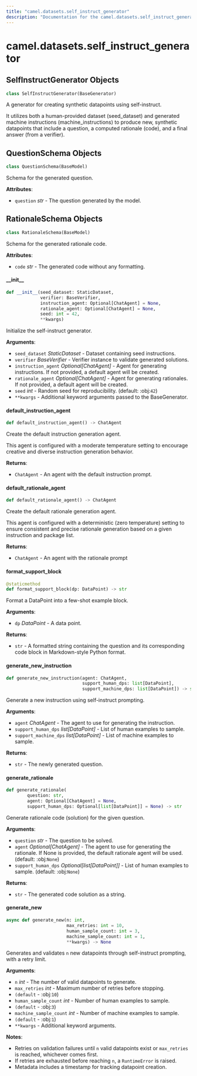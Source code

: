 ```yaml
---
title: "camel.datasets.self_instruct_generator"
description: "Documentation for the camel.datasets.self_instruct_generator module"
---
```


<a id="camel.datasets.self_instruct_generator"></a>

# camel.datasets.self\_instruct\_generator

<a id="camel.datasets.self_instruct_generator.SelfInstructGenerator"></a>

## SelfInstructGenerator Objects

```python
class SelfInstructGenerator(BaseGenerator)
```

A generator for creating synthetic datapoints using self-instruct.

It utilizes both a human-provided dataset (seed_dataset) and generated
machine instructions (machine_instructions) to produce new, synthetic
datapoints that include a question, a computed rationale (code), and a
final answer (from a verifier).

<a id="camel.datasets.self_instruct_generator.SelfInstructGenerator.QuestionSchema"></a>

## QuestionSchema Objects

```python
class QuestionSchema(BaseModel)
```

Schema for the generated question.

**Attributes**:

- `question` _str_ - The question generated by the model.

<a id="camel.datasets.self_instruct_generator.SelfInstructGenerator.RationaleSchema"></a>

## RationaleSchema Objects

```python
class RationaleSchema(BaseModel)
```

Schema for the generated rationale code.

**Attributes**:

- `code` _str_ - The generated code without any formatting.

<a id="camel.datasets.self_instruct_generator.SelfInstructGenerator.__init__"></a>

#### \_\_init\_\_

```python
def __init__(seed_dataset: StaticDataset,
             verifier: BaseVerifier,
             instruction_agent: Optional[ChatAgent] = None,
             rationale_agent: Optional[ChatAgent] = None,
             seed: int = 42,
             **kwargs)
```

Initialize the self-instruct generator.

**Arguments**:

- `seed_dataset` _StaticDataset_ - Dataset containing seed instructions.
- `verifier` _BaseVerifier_ - Verifier instance to validate generated
  solutions.
- `instruction_agent` _Optional[ChatAgent]_ - Agent for generating
  instructions. If not provided, a default agent will be created.
- `rationale_agent` _Optional[ChatAgent]_ - Agent for generating
  rationales. If not provided, a default agent will be created.
- `seed` _int_ - Random seed for reproducibility. (default: :obj:`42`)
- `**kwargs` - Additional keyword arguments passed to the BaseGenerator.

<a id="camel.datasets.self_instruct_generator.SelfInstructGenerator.default_instruction_agent"></a>

#### default\_instruction\_agent

```python
def default_instruction_agent() -> ChatAgent
```

Create the default instruction generation agent.

This agent is configured with a moderate temperature setting to
encourage creative and diverse instruction generation behavior.

**Returns**:

- `ChatAgent` - An agent with the default instruction prompt.

<a id="camel.datasets.self_instruct_generator.SelfInstructGenerator.default_rationale_agent"></a>

#### default\_rationale\_agent

```python
def default_rationale_agent() -> ChatAgent
```

Create the default rationale generation agent.

This agent is configured with a deterministic (zero temperature)
setting to ensure consistent and precise rationale generation based on
a given instruction and package list.

**Returns**:

- `ChatAgent` - An agent with the rationale prompt

<a id="camel.datasets.self_instruct_generator.SelfInstructGenerator.format_support_block"></a>

#### format\_support\_block

```python
@staticmethod
def format_support_block(dp: DataPoint) -> str
```

Format a DataPoint into a few-shot example block.

**Arguments**:

- `dp` _DataPoint_ - A data point.
  

**Returns**:

- `str` - A formatted string containing the question and its
  corresponding code block in Markdown-style Python format.

<a id="camel.datasets.self_instruct_generator.SelfInstructGenerator.generate_new_instruction"></a>

#### generate\_new\_instruction

```python
def generate_new_instruction(agent: ChatAgent,
                             support_human_dps: list[DataPoint],
                             support_machine_dps: list[DataPoint]) -> str
```

Generate a new instruction using self-instruct prompting.

**Arguments**:

- `agent` _ChatAgent_ - The agent to use for generating the instruction.
- `support_human_dps` _list[DataPoint]_ - List of human examples to
  sample.
- `support_machine_dps` _list[DataPoint]_ - List of machine examples to
  sample.
  

**Returns**:

- `str` - The newly generated question.

<a id="camel.datasets.self_instruct_generator.SelfInstructGenerator.generate_rationale"></a>

#### generate\_rationale

```python
def generate_rationale(
        question: str,
        agent: Optional[ChatAgent] = None,
        support_human_dps: Optional[list[DataPoint]] = None) -> str
```

Generate rationale code (solution) for the given question.

**Arguments**:

- `question` _str_ - The question to be solved.
- `agent` _Optional[ChatAgent]_ - The agent to use for generating the
  rationale. If None is provided, the default rationale agent
  will be used. (default: :obj:`None`)
- `support_human_dps` _Optional[list[DataPoint]]_ - List of human
  examples to sample. (default: :obj:`None`)
  

**Returns**:

- `str` - The generated code solution as a string.

<a id="camel.datasets.self_instruct_generator.SelfInstructGenerator.generate_new"></a>

#### generate\_new

```python
async def generate_new(n: int,
                       max_retries: int = 10,
                       human_sample_count: int = 3,
                       machine_sample_count: int = 1,
                       **kwargs) -> None
```

Generates and validates `n` new datapoints through
self-instruct prompting, with a retry limit.

**Arguments**:

- `n` _int_ - The number of valid datapoints to generate.
- `max_retries` _int_ - Maximum number of retries before stopping.
- `(default` - :obj:`10`)
- `human_sample_count` _int_ - Number of human examples to sample.
- `(default` - :obj:`3`)
- `machine_sample_count` _int_ - Number of machine examples to sample.
- `(default` - :obj:`1`)
- `**kwargs` - Additional keyword arguments.
  

**Notes**:

  - Retries on validation failures until `n` valid datapoints exist
  or `max_retries` is reached, whichever comes first.
  - If retries are exhausted before reaching `n`, a `RuntimeError`
  is raised.
  - Metadata includes a timestamp for tracking datapoint creation.

